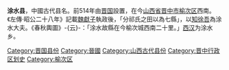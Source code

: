 {{Unreferenced|time=2021-12-23T03:25:42+00:00}}
{{NoteTA|T=zh-hans:涂水县; zh-hant:涂水縣;
|1=zh-hans:涂; zh-hant:涂;}}
'''涂水县'''，中國古代县名。前514年由[[晋国|晋国]]設置，在今[[山西省|山西省]][[晋中市|晋中市]][[榆次区|榆次区]]西南。《左傳·昭公二十八年》記載[[魏獻子|魏獻子]]執政後，「分祁氏之田以為七縣」，以[[知徐吾|知徐吾]]為涂水大夫。《春秋輿圖》-{云}-：「涂水故縣在今榆次城西南二十里。」[[西汉|西汉]]为涂水乡。

{{山西行政区划小作品}}
[[Category:晋国县份|Category:晋国县份]]
[[Category:晉國|Category:晉國]]
[[Category:山西古代县份|Category:山西古代县份]]
[[Category:晋中行政区划史|Category:晋中行政区划史]]
[[Category:榆次区|Category:榆次区]]